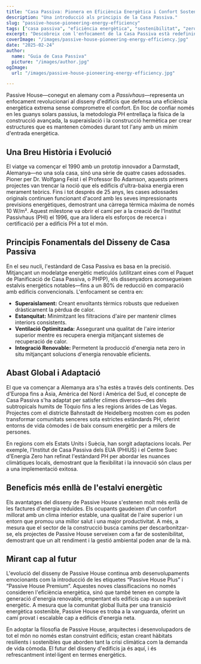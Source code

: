 ```yaml
---
title: "Casa Passiva: Pionera en Eficiència Energètica i Confort Sostenible"
description: "Una introducció als principis de la Casa Passiva."
slug: "passive-house-pioneering-energy-efficiency"
tags: ["casa passiva", "eficiència energètica", "sostenibilitat", "zero net"]
excerpt: "Descobreix com l'enfocament de la Casa Passiva està redefinint l'arquitectura—ofereix un confort interior superior, un ús d'energia dràsticament reduït i una reducció significativa de les emissions de carboni, independentment del tipus d'edifici o del clima."
coverImage: "/images/passive-house-pioneering-energy-efficiency.jpg"
date: "2025-02-24"
author:
  name: "Guia de Casa Passiva"
  picture: "/images/author.jpg"
ogImage:
  url: "/images/passive-house-pioneering-energy-efficiency.jpg"

---
```

Passive House—conegut en alemany com a *Passivhaus*—representa un enfocament revolucionari al disseny d'edificis que defensa una eficiència energètica extrema sense comprometre el confort. En lloc de confiar només en les guanys solars passius, la metodologia PH entrellaça la física de la construcció avançada, la superaislació i la construcció hermètica per crear estructures que es mantenen còmodes durant tot l'any amb un mínim d'entrada energètica.

## Una Breu Història i Evolució

El viatge va començar el 1990 amb un prototip innovador a Darmstadt, Alemanya—no una sola casa, sinó una sèrie de quatre cases adossades. Pioner per Dr. Wolfgang Feist i el Professor Bo Adamson, aquests primers projectes van trencar la noció que els edificis d'ultra-baixa energia eren merament teòrics. Fins i tot després de 25 anys, les cases adossades originals continuen funcionant d'acord amb les seves impressionants previsions energètiques, demostrant una càrrega tèrmica màxima de només 10 W/m². Aquest milestone va obrir el camí per a la creació de l'Institut Passivhaus (PHI) el 1996, que ara lidera els esforços de recerca i certificació per a edificis PH a tot el món.
## Principis Fonamentals del Disseny de Casa Passiva

En el seu nucli, l'estàndard de Casa Passiva es basa en la precisió. Mitjançant un modelatge energètic meticulós (utilitzant eines com el Paquet de Planificació de Casa Passiva, o PHPP), els dissenyadors aconsegueixen estalvis energètics notables—fins a un 80% de reducció en comparació amb edificis convencionals. L'enfocament se centra en:
- **Superaislament:** Creant envoltants tèrmics robusts que redueixen dràsticament la pèrdua de calor.
- **Estanquitat:** Minimitzant les filtracions d'aire per mantenir climes interiors consistents.
- **Ventilació Optimitzada:** Assegurant una qualitat de l'aire interior superior mentre es recupera energia mitjançant sistemes de recuperació de calor.
- **Integració Renovable:** Permetent la producció d'energia neta zero in situ mitjançant solucions d'energia renovable eficients.

## Abast Global i Adaptació

El que va començar a Alemanya ara s'ha estès a través dels continents. Des d'Europa fins a Àsia, Amèrica del Nord i Amèrica del Sud, el concepte de Casa Passiva s'ha adaptat per satisfer climes diversos—des dels subtropicals humits de Tòquio fins a les regions àrides de Las Vegas. Projectes com el districte Bahnstadt de Heidelberg mostren com es poden transformar comunitats senceres sota estrictes estàndards PH, oferint entorns de vida còmodes i de baix consum energètic per a milers de persones.

En regions com els Estats Units i Suècia, han sorgit adaptacions locals. Per exemple, l'Institut de Casa Passiva dels EUA (PHIUS) i el Centre Suec d'Energia Zero han refinat l'estàndard PH per abordar les nuances climàtiques locals, demostrant que la flexibilitat i la innovació són claus per a una implementació exitosa.
## Beneficis més enllà de l'estalvi energètic

Els avantatges del disseny de Passive House s'estenen molt més enllà de les factures d'energia reduïdes. Els ocupants gaudeixen d'un confort millorat amb un clima interior estable, una qualitat de l'aire superior i un entorn que promou una millor salut i una major productivitat. A més, a mesura que el sector de la construcció busca camins per descarbonitzar-se, els projectes de Passive House serveixen com a far de sostenibilitat, demostrant que un alt rendiment i la gestió ambiental poden anar de la mà.

## Mirant cap al futur

L'evolució del disseny de Passive House continua amb desenvolupaments emocionants com la introducció de les etiquetes “Passive House Plus” i “Passive House Premium”. Aquestes noves classificacions no només consideren l'eficiència energètica, sinó que també tenen en compte la generació d'energia renovable, empentant els edificis cap a un superàvit energètic. A mesura que la comunitat global lluita per una transició energètica sostenible, Passive House es troba a la vanguarda, oferint un camí provat i escalable cap a edificis d'energia neta.

En adoptar la filosofia de Passive House, arquitectes i desenvolupadors de tot el món no només estan construint edificis; estan creant hàbitats resilients i sostenibles que aborden tant la crisi climàtica com la demanda de vida còmoda. El futur del disseny d'edificis ja és aquí, i és refrescantment intel·ligent en termes energètics.
